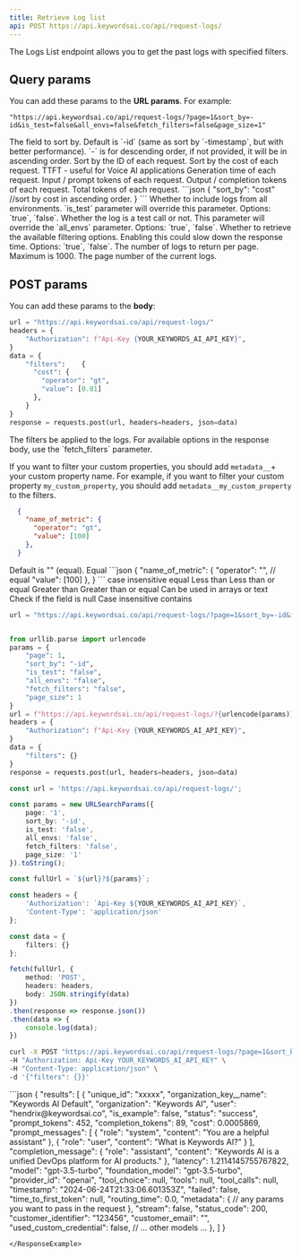 ```yaml
---
title: Retrieve Log list
api: POST https://api.keywordsai.co/api/request-logs/
---
```


The Logs List endpoint allows you to get the past logs with specified filters.


## Query params
You can add these params to the **URL params**.
For example:
```
"https://api.keywordsai.co/api/request-logs/?page=1&sort_by=-id&is_test=false&all_envs=false&fetch_filters=false&page_size=1"
```

<ParamField query="sort_by" type="string" required>
  The field to sort by. Default is `-id` (same as sort by `-timestamp`, but with better performance).
  `-` is for descending order, if not provided, it will be in ascending order.
  <AccordionGroup>
    <Accordion title="Properties">
        <ParamField body="id" type="string">
            Sort by the ID of each request.
        </ParamField>
        <ParamField body="cost" type="string">
            Sort by the cost of each request.
        </ParamField>
        <ParamField body="time_to_first_token" type="string">
           TTFT - useful for Voice AI applications
        </ParamField>
        <ParamField body="latency" type="string">
          Generation time of each request.
        </ParamField>
        <ParamField body="prompt_tokens" type="string">
          Input / prompt tokens of each request.
        </ParamField>
        <ParamField body="completion_tokens" type="string">
          Output / completion tokens of each request.
        </ParamField>
        <ParamField body="all_tokens" type="string">
          Total tokens of each request.
        </ParamField>
    </Accordion>
    <Accordion title="Example">
    ```json
    {
      "sort_by": "cost" //sort by cost in ascending order.
    }
    ```
    </Accordion>
</AccordionGroup>
</ParamField>
<ParamField query="all_envs" type="string" default="false">
  Whether to include logs from all environments. `is_test` parameter will override this parameter.
  Options: `true`, `false`.
</ParamField>

<ParamField query="is_test" type="string" default="false">
  Whether the log is a test call or not. This parameter will override the `all_envs` parameter.
  Options: `true`, `false`.
</ParamField>

<ParamField query="fetch_filters" type="string" default="false">
  Whether to retrieve the available filtering options. Enabling this could slow down the response time.
  Options: `true`, `false`.
</ParamField>

<ParamField query="page_size" type="number" default={100}>
  The number of logs to return per page. Maximum is 1000.
</ParamField>

<ParamField query="page" type="number" default={1}>
  The page number of the current logs.
</ParamField>

## POST params
You can add these params to the **body**:
```python
url = "https://api.keywordsai.co/api/request-logs/"
headers = {
    "Authorization": f"Api-Key {YOUR_KEYWORDS_AI_API_KEY}",
}
data = {
    "filters":    {
      "cost": {
        "operator": "gt",
        "value": [0.01]
      },
    }
}
response = requests.post(url, headers=headers, json=data)
```

<ParamField body="filters" type="object" default={{}}>
  The filters be applied to the logs. For available options in the response body, use the `fetch_filters` parameter.

<Note>If you want to filter your custom properties, you should add `metadata__`+ your custom property name. For example, if you want to filter your custom property `my_custom_property`, you should add `metadata__my_custom_property` to the filters.</Note>
<Accordion title="Example">
  ```json
    {
      "name_of_metric": {
        "operator": "gt",
        "value": [100]
      },
    }
```

  </Accordion>
</ParamField>

<ParamField body="operator" type="string" required>
  Default is "" (equal).
  <Accordion title="Properties">
        <ParamField body=" " type="string">
            Equal
            <Accordion title="Example">
            ```json
            {
              "name_of_metric": {
                "operator": "", // equal
                "value": [100]
              },
            }
            ```
            </Accordion>
        </ParamField>
        <ParamField body="iexact" type="string">
            case insensitive equal
        </ParamField>
        <ParamField body="lt" type="string">
           Less than
        </ParamField>
        <ParamField body="lte" type="string">
           Less than or equal
        </ParamField>
        <ParamField body="gt" type="string">
          Greater than
        </ParamField>
        <ParamField body="gte" type="string">
          Greater than or equal
        </ParamField>
        <ParamField body="contains" type="string">
        </ParamField>
        <ParamField body="endswith" type="string">
        </ParamField>
        <ParamField body="in" type="string">
          Can be used in arrays or text
        </ParamField>
        <ParamField body="isnull" type="string">
          Check if the field is null
        </ParamField>
        <ParamField body="icontains" type="string">
          Case insensitive contains
        </ParamField>
        <ParamField body="not" type="string">
        </ParamField>
    </Accordion>

</ParamField>

<RequestExample>

```python Python
url = "https://api.keywordsai.co/api/request-logs/?page=1&sort_by=-id&is_test=false&all_envs=false&fetch_filters=false&page_size=1"


from urllib.parse import urlencode
params = {
    "page": 1,
    "sort_by": "-id",
    "is_test": "false",
    "all_envs": "false",
    "fetch_filters": "false",
    "page_size": 1
}
url = f"https://api.keywordsai.co/api/request-logs/?{urlencode(params)}"
headers = {
    "Authorization": f"Api-Key {YOUR_KEYWORDS_AI_API_KEY}",
}
data = {
    "filters": {}
}
response = requests.post(url, headers=headers, json=data)
```
```typescript TypeScript
const url = 'https://api.keywordsai.co/api/request-logs/';

const params = new URLSearchParams({
    page: '1',
    sort_by: '-id',
    is_test: 'false',
    all_envs: 'false',
    fetch_filters: 'false',
    page_size: '1'
}).toString();

const fullUrl = `${url}?${params}`;

const headers = {
    'Authorization': `Api-Key ${YOUR_KEYWORDS_AI_API_KEY}`,
    'Content-Type': 'application/json'
};

const data = {
    filters: {}
};

fetch(fullUrl, {
    method: 'POST',
    headers: headers,
    body: JSON.stringify(data)
})
.then(response => response.json())
.then(data => {
    console.log(data);
})
```
```bash cURL
curl -X POST "https://api.keywordsai.co/api/request-logs/?page=1&sort_by=-id&is_test=false&all_envs=false&fetch_filters=false&page_size=1" \
-H "Authorization: Api-Key YOUR_KEYWORDS_AI_API_KEY" \
-H "Content-Type: application/json" \
-d '{"filters": {}}'

```
</RequestExample>
<ResponseExample>
```json
{
    "results": [
       {
        "unique_id": "xxxxx",
        "organization_key__name": "Keywords AI Default",
        "organization": "Keywords AI",
        "user": "hendrix@keywordsai.co",
        "is_example": false,
        "status": "success",
        "prompt_tokens": 452,
        "completion_tokens": 89,
        "cost": 0.0005869,
        "prompt_messages": [
                {
                    "role": "system",
                    "content": "You are a helpful assistant"
                },
                {
                    "role": "user",
                    "content": "What is Keywords AI?"
                }
        ],
        "completion_message": {
                "role": "assistant",
                "content": "Keywords AI is a unified DevOps platform for AI products."
        },
        "latency": 1.2114145755767822,
        "model": "gpt-3.5-turbo",
        "foundation_model": "gpt-3.5-turbo",
        "provider_id": "openai",
        "tool_choice": null,
        "tools": null,
        "tool_calls": null,
        "timestamp": "2024-06-24T21:33:06.601353Z",
        "failed": false,
        "time_to_first_token": null,
        "routing_time": 0.0,
        "metadata": {
            // any params you want to pass in the request
            },
        "stream": false,
        "status_code": 200,
        "customer_identifier": "123456",
        "customer_email": "",
        "used_custom_credential": false,
       // ... other models ... 
       },
    ]
}

```
</ResponseExample>